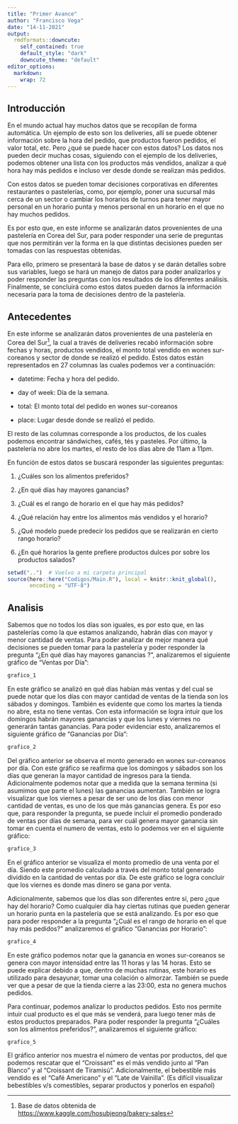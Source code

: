 ```yaml
---
title: "Primer Avance"
author: "Francisco Vega"
date: "14-11-2021"
output:
  rmdformats::downcute:
    self_contained: true
    default_style: "dark"
    downcute_theme: "default"
editor_options: 
  markdown: 
    wrap: 72
---
```


## Introducción

En el mundo actual hay muchos datos que se recopilan de forma
automática. Un ejemplo de esto son los deliveries, allí se puede obtener
información sobre la hora del pedido, que productos fueron pedidos, el
valor total, etc. Pero ¿qué se puede hacer con estos datos? Los datos
nos pueden decir muchas cosas, siguiendo con el ejemplo de los
deliveries, podemos obtener una lista con los productos más vendidos,
analizar a qué hora hay más pedidos e incluso ver desde donde se
realizan más pedidos.

Con estos datos se pueden tomar decisiones corporativas en diferentes
restaurantes o pastelerías, como, por ejemplo, poner una sucursal más
cerca de un sector o cambiar los horarios de turnos para tener mayor
personal en un horario punta y menos personal en un horario en el que no
hay muchos pedidos.

Es por esto que, en este informe se analizarán datos provenientes de una
pastelería en Corea del Sur, para poder responder una serie de preguntas
que nos permitirán ver la forma en la que distintas decisiones pueden
ser tomadas con las respuestas obtenidas.

Para ello, primero se presentará la base de datos y se darán detalles
sobre sus variables, luego se hará un manejo de datos para poder
analizarlos y poder responder las preguntas con los resultados de los
diferentes análisis. Finalmente, se concluirá como estos datos pueden
darnos la información necesaria para la toma de decisiones dentro de la
pastelería.

## Antecedentes

En este informe se analizarán datos provenientes de una pastelería en
Corea del Sur[^1], la cual a través de deliveries recabó información
sobre fechas y horas, productos vendidos, el monto total vendido en
wones sur-coreanos y sector de donde se realizó el pedido. Estos datos
están representados en 27 columnas las cuales podemos ver a
continuación:

[^1]: Base de datos obtenida de
    <https://www.kaggle.com/hosubjeong/bakery-sales>

-   datetime: Fecha y hora del pedido.

-   day of week: Día de la semana.

-   total: El monto total del pedido en wones sur-coreanos

-   place: Lugar desde donde se realizó el pedido.

El resto de las columnas corresponde a los productos, de los cuales
podemos encontrar sándwiches, cafés, tés y pasteles. Por último, la
pastelería no abre los martes, el resto de los días abre de 11am a 11pm.

En función de estos datos se buscará responder las siguientes preguntas:

1.  ¿Cuáles son los alimentos preferidos?

2.  ¿En qué días hay mayores ganancias?

3.  ¿Cuál es el rango de horario en el que hay más pedidos?

4.  ¿Qué relación hay entre los alimentos más vendidos y el horario?

5.  ¿Qué modelo puede predecir los pedidos que se realizarán en cierto
    rango horario?

6.  ¿En qué horarios la gente prefiere productos dulces por sobre los
    productos salados?

```r
setwd("..")  # Vuelvo a mi carpeta principal
source(here::here("Codigos/Main.R"), local = knitr::knit_global(),
       encoding = "UTF-8")
```

## Analisis

Sabemos que no todos los días son iguales, es por esto que, en las
pastelerías como la que estamos analizando, habrán días con mayor y
menor cantidad de ventas. Para poder analizar de mejor manera qué
decisiones se pueden tomar para la pastelería y poder responder la
pregunta "¿En qué días hay mayores ganancias ?", analizaremos el
siguiente gráfico de "Ventas por Día":

```r
grafico_1
```

En este gráfico se analizó en qué días habían más ventas y del cual se
puede notar que los días con mayor cantidad de ventas de la tienda son
los sábados y domingos. También es evidente que como los martes la
tienda no abre, esta no tiene ventas. Con esta información se logra
intuir que los domingos habrán mayores ganancias y que los lunes y
viernes no generarán tantas ganancias. Para poder evidenciar esto,
analizaremos el siguiente gráfico de "Ganancias por Día":

```r
grafico_2
```

Del gráfico anterior se observa el monto generado en wones sur-coreanos
por día. Con este gráfico se reafirma que los domingos y sábados son los
días que generan la mayor cantidad de ingresos para la tienda.
Adicionalmente podemos notar que a medida que la semana termina (si
asumimos que parte el lunes) las ganancias aumentan. También se logra
visualizar que los viernes a pesar de ser uno de los días con menor
cantidad de ventas, es uno de los que más ganancias genera. Es por eso
que, para responder la pregunta, se puede incluir el promedio ponderado
de ventas por días de semana, para ver cuál genera mayor ganancia sin
tomar en cuenta el numero de ventas, esto lo podemos ver en el siguiente
gráfico:

```r
grafico_3
```

En el gráfico anterior se visualiza el monto promedio de una venta por
el día. Siendo este promedio calculado a través del monto total generado
dividido en la cantidad de ventas por día. De este gráfico se logra
concluir que los viernes es donde mas dinero se gana por venta.

Adicionalmente, sabemos que los días son diferentes entre sí, pero ¿que
hay del horario? Como cualquier día hay ciertas rutinas que pueden
generar un horario punta en la pastelería que se está analizando. Es por
eso que para poder responder a la pregunta "¿Cuál es el rango de horario
en el que hay más pedidos?" analizaremos el gráfico "Ganancias por
Horario":

```r
grafico_4
```

En este gráfico podemos notar que la ganancia en wones sur-coreanos se
genera con mayor intensidad entre las 11 horas y las 14 horas. Esto se
puede explicar debido a que, dentro de muchas rutinas, este horario es
utilizado para desayunar, tomar una colación o almorzar. También se
puede ver que a pesar de que la tienda cierre a las 23:00, esta no
genera muchos pedidos.

Para continuar, podemos analizar lo productos pedidos. Esto nos permite
intuir cual producto es el que más se venderá, para luego tener más de
estos productos preparados. Para poder responder la pregunta "¿Cuáles
son los alimentos preferidos?", analizaremos el siguiente gráfico:

```r
grafico_5
```

El gráfico anterior nos muestra el número de ventas por productos, del
que podemos rescatar que el "Croissant" es el más vendido junto al "Pan
Blanco" y al "Croissant de Tiramisú". Adicionalmente, el bebestible más
vendido es el "Café Americano" y el "Late de Vainilla". (Es difícil
visualizar bebestibles v/s comestibles, separar productos y ponerlos en
español)
